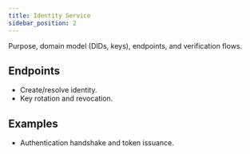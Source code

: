 ```yaml
---
title: Identity Service
sidebar_position: 2
---
```


Purpose, domain model (DIDs, keys), endpoints, and verification flows.

## Endpoints
- Create/resolve identity.
- Key rotation and revocation.

## Examples
- Authentication handshake and token issuance.
